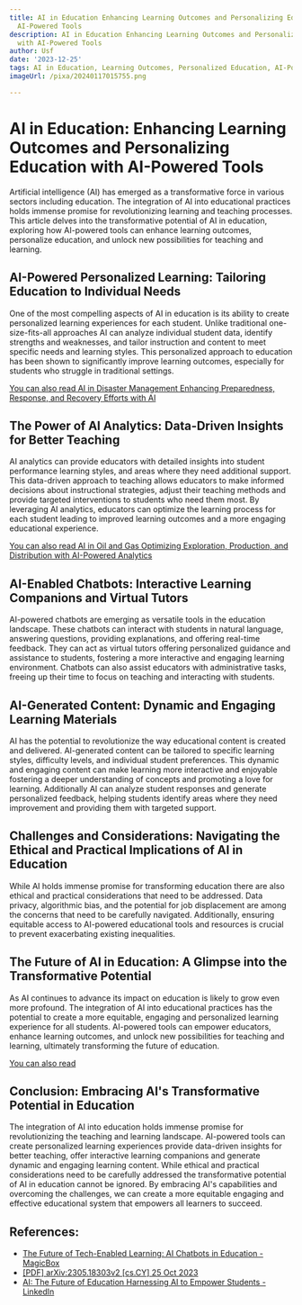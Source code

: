 ```yaml
---
title: AI in Education Enhancing Learning Outcomes and Personalizing Education with
  AI-Powered Tools
description: AI in Education Enhancing Learning Outcomes and Personalizing Education
  with AI-Powered Tools
author: Usf
date: '2023-12-25'
tags: AI in Education, Learning Outcomes, Personalized Education, AI-Powered Tools
imageUrl: /pixa/20240117015755.png

---
```

# AI in Education:  Enhancing Learning Outcomes and Personalizing Education with AI-Powered Tools

Artificial intelligence (AI) has emerged as a transformative force in various sectors including education. The integration  of AI into educational practices holds immense promise for revolutionizing learning and  teaching  processes. This article delves into the  transformative potential of AI in  education, exploring how AI-powered tools can enhance learning outcomes, personalize education, and unlock new possibilities for teaching and learning.

## AI-Powered Personalized Learning: Tailoring Education to  Individual Needs

One of the most compelling aspects of AI  in  education is its ability to create personalized learning experiences  for each student. Unlike traditional one-size-fits-all approaches AI can analyze individual student  data, identify  strengths and  weaknesses, and tailor instruction and content to meet specific needs and learning styles. This personalized approach to education has been shown to significantly improve learning outcomes, especially for  students who struggle in traditional settings.

[You  can also read  AI in Disaster Management Enhancing Preparedness, Response, and Recovery  Efforts with AI](AI%20in%20Disaster%20Management%20Enhancing%20Preparedness%2C%20Response%2C%20and%20Recovery%20Efforts%20with%20AI)


## The  Power of AI Analytics: Data-Driven Insights for Better Teaching

AI analytics can provide educators with  detailed insights into  student  performance learning styles, and areas where they need additional support.  This data-driven approach to teaching allows educators to make informed decisions about  instructional strategies, adjust their teaching methods and provide targeted interventions to students who  need them most. By leveraging AI analytics, educators can optimize the learning  process for  each student leading to improved learning outcomes and a  more engaging educational experience.

[You can also read AI in Oil and Gas Optimizing Exploration, Production, and Distribution  with AI-Powered Analytics](AI%20in%20Oil%20and%20Gas%20Optimizing%20Exploration%2C%20Production%2C%20and%20Distribution%20with%20AI-Powered%20Analytics)


## AI-Enabled Chatbots: Interactive Learning Companions and  Virtual Tutors

AI-powered chatbots are emerging as  versatile tools in the education landscape. These chatbots can interact with students in natural language, answering questions, providing explanations,  and offering real-time feedback. They can act as virtual tutors offering personalized guidance and assistance to students, fostering a more  interactive and engaging learning environment. Chatbots can also assist  educators with administrative  tasks, freeing up their time to focus on  teaching and interacting  with students.

## AI-Generated Content: Dynamic and Engaging Learning Materials

AI has the potential to revolutionize the  way  educational content is  created and delivered. AI-generated content can be tailored to specific learning styles, difficulty levels, and individual student preferences. This dynamic and  engaging content can make learning more interactive and enjoyable fostering a deeper understanding of concepts and promoting a love for learning.  Additionally  AI can analyze  student responses and generate personalized  feedback,  helping students identify areas where they need improvement and providing them with targeted support.

##  Challenges and  Considerations: Navigating the Ethical and Practical Implications of AI in Education

While AI holds immense  promise for transforming education there are also ethical and practical considerations that need to be addressed. Data privacy, algorithmic bias, and the potential for job displacement are among the concerns that  need to be carefully navigated. Additionally, ensuring equitable access to AI-powered educational tools and resources is crucial to  prevent exacerbating existing inequalities.

## The Future of AI in Education: A Glimpse  into the  Transformative Potential

As AI continues to  advance its  impact on education is likely to grow even more profound. The integration of AI into educational  practices has the potential  to create a more equitable, engaging and personalized learning experience for all students. AI-powered  tools can empower educators, enhance learning outcomes, and unlock new possibilities for teaching and  learning, ultimately transforming the future of education.

[You can also read  ]()


## Conclusion: Embracing AI's Transformative Potential  in Education

The integration of AI into education holds immense promise for revolutionizing the teaching and learning landscape. AI-powered tools can create personalized learning  experiences  provide data-driven insights for better teaching, offer interactive learning companions and generate dynamic and engaging learning content. While ethical and practical considerations need to be carefully addressed the transformative potential of AI in education cannot be ignored. By embracing AI's capabilities and overcoming the challenges, we can create a  more equitable engaging and  effective educational system that empowers all learners to  succeed.

## References:
- [The Future of Tech-Enabled Learning: AI Chatbots in Education - MagicBox](https://www.getmagicbox.com/blog/the-future-of-tech-enabled-learning-ai-chatbots-in-education/)
- [[PDF] arXiv:2305.18303v2 [cs.CY] 25 Oct 2023](https://arxiv.org/pdf/2305.18303)
- [AI: The Future of Education Harnessing AI to Empower Students - LinkedIn](https://www.linkedin.com/pulse/ai-future-education-harnessing-empower-students-chris-chiancone)

